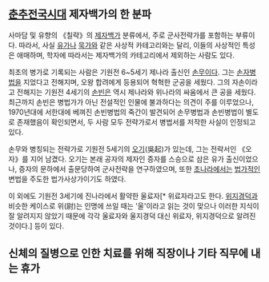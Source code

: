 == [[춘추전국시대]] 제자백가의 한 분파 ==
사마담 및 유향의 《칠략》의 [[제자백가]] 분류에서, 주로 군사전략가를 포함하는 부류이다. 따라서, 사실 [[유가]]나 [[묵가]]와 같은 사상적 카테고리와는 달리, 이들의 사상적인 특성은 애매하며, 학자에 따라서는 제자백가의 카테고리에서 제외하는 사람도 있다.

최초의 병가로 기록되는 사람은 기원전 6~5세기 제나라 출신인 [[손무]]이다. 그는 [[손자병법]]을 지었다고 전해지며, 오왕 합려에게 등용되어 혁혁한 군공을 세웠다. 그의 자손이라고 전해지는 기원전 4세기의 [[손빈]]은 역시 제나라와 위나라의 싸움에서 큰 공을 세웠다. 최근까지 손빈은 병법가가 아닌 전설적인 인물에 불과하다는 의견이 주를 이루었으나, 1970년대에 서한대에 베껴진 손빈병법의 죽간이 발견되어 손무병법과 손빈병법이 별도로 존재했음이 확인되면서, 두 사람 모두 전략가로서 병법서를 저작한 사실이 인정되고 있다.

손무와 병칭되는 전략가로 기원전 5세기의 [[오기]](吳起)가 있는데, 그는 전략서인 《오자》를 지어 남겼다. 오기는 본래 공자의 제자인 증자를 스승으로 삼은 유가 출신이었으나, 증자의 문하에서 출문당하여 군사전략을 연구하였으며, 또한 [[초]]나라에서는 [[법가]]적인 변법을 주도한 법가사상가이기도 하였다.

이 외에도 기원전 3세기에 진나라에서 활약한 울료자[* 위료자라고도 한다. [[위지경덕]]과 비슷한 케이스로 위(尉)는 인명에 쓰일 때는 '울'이라고 읽는 것이 맞으나 이러한 지식이 잘 알려지지 않았기 때문에 각각 울료자와 울지경덕 대신 위료자, 위지경덕으로 알려진 것이다.] 등이 있다.

== 신체의 질병으로 인한 치료를 위해 직장이나 기타 직무에 내는 휴가 ==
